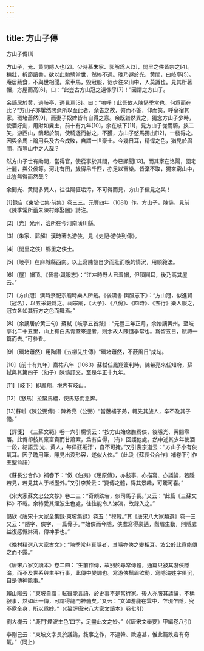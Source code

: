```yaml
---
---
---
```

title: 方山子傳
---



方山子傳[1]


方山子，光、黄間隱人也[2]。少時慕朱家、郭解爲人[3]，閭里之俠皆宗之[4]。稍壯，折節讀書，欲以此馳騁當世，然終不遇。晚乃遯於光、黄間，曰岐亭[5]。庵居蔬食，不與世相聞。棄車馬，毁冠服，徒步往來山中，人莫識也。見其所著帽，方屋而高[6]，曰：“此豈古方山冠之遺像乎[7]！”因謂之方山子。

余謫居於黄，過岐亭，適見焉[8]。曰：“嗚呼！此吾故人陳慥季常也，何爲而在此？”方山子亦矍然問余所以至此者。余告之故，俯而不答，仰而笑，呼余宿其家。環堵蕭然[9]，而妻子奴婢皆有自得之意。余既聳然異之，獨念方山子少時，使酒好劍，用財如糞土，前十有九年[10]，余在岐下[11]，見方山子從兩騎，挾二矢，游西山，鵲起於前，使騎逐而射之，不獲，方山子怒馬獨出[12]，一發得之。因與余馬上論用兵及古今成敗，自謂一世豪士。今幾日耳，精悍之色，猶見於眉間，而豈山中之人哉？

然方山子世有勛閥，當得官，使從事於其間，今已顯聞[13]。而其家在洛陽，園宅壯麗，與公侯等。河北有田，歲得帛千匹，亦足以富樂。皆棄不取，獨來窮山中，此豈無得而然哉？

余聞光、黄間多異人，往往陽狂垢污，不可得而見，方山子儻見之與！

[1]録自《東坡七集·前集》卷三三。元豐四年（1081）作。方山子，陳慥，見前《陳季常所蓄朱陳村嫁娶圖》詩注。

[2]〔光〕光州，治所在今河南潢川縣。

[3]〔朱家、郭解〕漢時著名游俠，見《史記·游俠列傳》。

[4]〔閭里之俠〕鄉里之俠士。

[5]〔岐亭〕在麻城縣西南。以上寫陳慥自少而壯而晚的情況，用順敍法。

[6]〔屋〕帽頂。《晉書·輿服志》：“江左時野人已着帽，但頂圓耳，後乃高其屋云。”

[7]〔方山冠〕漢時祭祀宗廟時樂人所戴。《後漢書·輿服志下》：“方山冠，似進賢（冠名），以五采縠爲之。祠宗廟，《大予》、《八佾》、《四時》、《五行》樂人服之，冠衣各如其行方之色而舞焉。”

[8]〔余謫居於黄三句〕蘇軾《岐亭五首敍》：“元豐三年正月，余始謫黄州。至岐亭北二十五里，山上有白馬青蓋來迎者，則余故人陳慥季常也。爲留五日，賦詩一篇而去。”可參看。

[9]〔環堵蕭然〕用陶潛《五柳先生傳》“環堵蕭然，不蔽風日”成句。

[10]〔前十有九年〕嘉祐八年（1063）蘇軾任鳳翔簽判時，陳希亮來任知府，蘇軾與其第四子（幼子）陳慥訂交，至是年正十九年。

[11]〔岐下〕即鳳翔，境内有岐山。

[12]〔怒馬〕拉緊馬繮，使馬怒而急奔。

[13]蘇軾《陳公弼傳》：陳希亮（公弼）“當蔭補子弟，輒先其族人，卒不及其子慥。”

【評箋】　《三蘇文範》卷一六引楊慎云：“按方山始席膴爲俠，後隱光、黄間零落。此傳却敍其棄富貴而甘蕭索，爲有自得，（有）回護他處。然中述其少年使酒一段，結語云‘光、黄人，每佯狂垢汙’，自不可掩。”又引袁宗道云：“方山子小有俠氣耳。因子瞻用筆，隱見出没形容，遂似大俠。”（此段《蘇長公合作》補卷下引作王聖俞語）

《蘇長公合作》補卷下：“傚《伯夷》《屈原傳》，亦敍事、亦描寫、亦議論，若隱若見，若見其人于楮墨外。”又引李贄云：“變傳之體，得其景趣，可驚可喜。”

《宋大家蘇文忠公文抄》卷二三：“奇頗跌宕，似司馬子長。”又云：“此篇《三蘇文粹》不載。余特愛其煙波生色處，往往能令人涕洟，故録入之。”

儲欣《唐宋十大家全集録·東坡集録》卷五：“模韓。”其《唐宋八大家類選》卷一三又云：“隱字、俠字，一篇骨子。”“始俠而今隱，俠處寫得豪邁，鬚眉生動，則隱處益復感慨淋漓，傳神手也。”

《晚村精選八大家古文》：“陳季常非真隱者，其隱亦俠之變相耳。坡公於此意能傳之而不露。”

《唐宋八家文讀本》卷二四：“生前作傳，故别於尋常傳體，通篇只敍其游俠隱淪，而不及世系與生平行事，此傳中變調也。寫游俠鬚眉欲動，寫隱淪姓字俱沉，自是傳神能事。”

賴山陽云：“東坡自謂：軾雖能言語，於史事不是當行家。後人亦服其議論，不稱敍事，然如此一傳，可謂得龍門神髓矣。”又云：“文如游龍在雲中，乍現乍隱，究不露全身，所以爲妙。”（《纂評唐宋八大家文讀本》卷七引）

劉大櫆云：“鹿門‘煙波生色’四字，足盡此文之妙。”（《唐宋文舉要》甲編卷八引）

李剛己云：“東坡文字長於議論，敍事之作，不逮韓、歐遠甚，惟此篇跌宕有奇氣。”（同上）